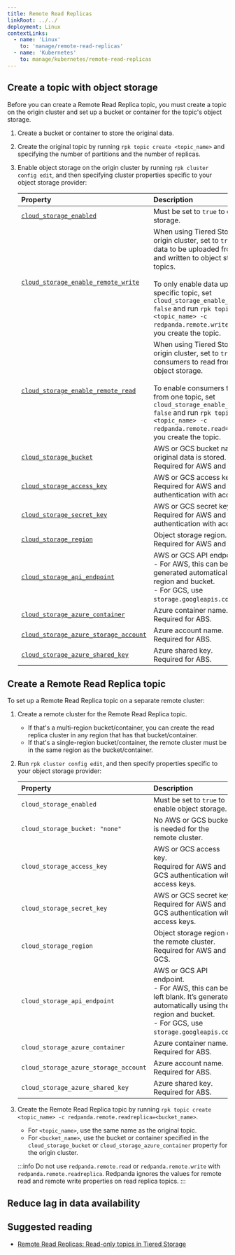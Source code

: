 ```yaml
---
title: Remote Read Replicas
linkRoot: ../../
deployment: Linux
contextLinks:
  - name: 'Linux'
    to: 'manage/remote-read-replicas'
  - name: 'Kubernetes'
    to: manage/kubernetes/remote-read-replicas
---
```


<head>
    <meta name="title" content="Remote Read Replicas | Redpanda Docs"/>
    <meta name="description" content="Create read-only topics (Remote Read Replica topics) that mirror topics on a different cluster."/>
    <link rel="canonical" href="https://docs.redpanda.com/docs/manage/remote-read-replicas/" />
</head>



<ContextLink frontmatter={frontMatter}
/>

<AboutRemoteReadReplicas frontmatter={frontMatter}/>

## Create a topic with object storage

Before you can create a Remote Read Replica topic, you must create a topic on the origin cluster and set up a bucket or container for the topic's object storage. 

1. Create a bucket or container to store the original data.
2. Create the original topic by running `rpk topic create <topic_name>` and specifying the number of partitions and the number of replicas.
3. Enable object storage on the origin cluster by running `rpk cluster config edit`, and then specifying cluster properties specific to your object storage provider:

    | Property | Description |
    | :------  | :---------  |
    | [`cloud_storage_enabled`](../../reference/cluster-properties/#cloud_storage_enabled) | Must be set to `true` to enable object storage. |
    | [`cloud_storage_enable_remote_write`](../../reference/tunable-properties/#cloud_storage_enable_remote_write) | When using Tiered Storage on the origin cluster, set to `true` to enable data to be uploaded from Redpanda and written to object storage for all topics. <br/><br/>To only enable data upload for a specific topic, set `cloud_storage_enable_remote_write: false` and run `rpk topic create <topic_name> -c redpanda.remote.write=true` when you create the topic. |
    | [`cloud_storage_enable_remote_read`](../../reference/tunable-properties/#cloud_storage_enable_remote_read) | When using Tiered Storage on the origin cluster, set to `true` to enable consumers to read from all topics in object storage. <br/><br/>To enable consumers to only read from one topic, set `cloud_storage_enable_remote_read: false` and run `rpk topic create <topic_name> -c redpanda.remote.read=true` when you create the topic.
    | [`cloud_storage_bucket`](../../reference/cluster-properties/#cloud_storage_bucket) | AWS or GCS bucket name where the original data is stored. <br/>Required for AWS and GCS. |
    | [`cloud_storage_access_key`](../../reference/cluster-properties/#cloud_storage_access_key) | AWS or GCS access key. <br/>Required for AWS and GCS authentication with access keys. |
    | [`cloud_storage_secret_key`](../../reference/cluster-properties/#cloud_storage_secret_key) | AWS or GCS secret key. <br/>Required for AWS and GCS authentication with access keys.  |
    | [`cloud_storage_region`](../../reference/cluster-properties/#cloud_storage_region) | Object storage region. <br/>Required for AWS and GCS. |
    | [`cloud_storage_api_endpoint`](../../reference/cluster-properties/#cloud_storage_api_endpoint) | AWS or GCS API endpoint. <br/>- For AWS, this can be left blank. It’s generated automatically using the region and bucket. <br/>- For GCS, use `storage.googleapis.com`. |
    | [`cloud_storage_azure_container`](../../reference/cluster-properties/#cloud_storage_azure_container) | Azure container name. <br/>Required for ABS. |
    | [`cloud_storage_azure_storage_account`](../../reference/cluster-properties/#cloud_storage_azure_storage_account) | Azure account name. <br/>Required for ABS. |
    | [`cloud_storage_azure_shared_key`](../../reference/cluster-properties/#cloud_storage_azure_shared_key) | Azure shared key. <br/>Required for ABS. |

## Create a Remote Read Replica topic

To set up a Remote Read Replica topic on a separate remote cluster:

1. Create a remote cluster for the Remote Read Replica topic. 
   - If that's a multi-region bucket/container, you can create the read replica cluster in any region that has that bucket/container. 
   - If that's a single-region bucket/container, the remote cluster must be in the same region as the bucket/container.
2. Run `rpk cluster config edit`, and then specify properties specific to your object storage provider:

    | Property | Description |
    | :------  | :---------  |
    | `cloud_storage_enabled` | Must be set to `true` to enable object storage. |
    | `cloud_storage_bucket: "none"` | No AWS or GCS bucket is needed for the remote cluster. |
    | `cloud_storage_access_key` | AWS or GCS access key. <br/>Required for AWS and GCS authentication with access keys. |
    | `cloud_storage_secret_key` | AWS or GCS secret key. <br/>Required for AWS and GCS authentication with access keys.  |
    | `cloud_storage_region` | Object storage region of the remote cluster. <br/>Required for AWS and GCS. |
    | `cloud_storage_api_endpoint` | AWS or GCS API endpoint. <br/>- For AWS, this can be left blank. It’s generated automatically using the region and bucket. <br/>- For GCS, use `storage.googleapis.com`. |
    | `cloud_storage_azure_container` | Azure container name. <br/>Required for ABS. |
    | `cloud_storage_azure_storage_account` | Azure account name. <br/>Required for ABS. |
    | `cloud_storage_azure_shared_key` | Azure shared key. <br/>Required for ABS. |

3. Create the Remote Read Replica topic by running `rpk topic create <topic_name> -c redpanda.remote.readreplica=<bucket_name>`. 
    - For `<topic_name>`, use the same name as the original topic. 
    - For `<bucket_name>`, use the bucket or container specified in the `cloud_storage_bucket` or `cloud_storage_azure_container` property for the origin cluster.

    :::info
    Do not use `redpanda.remote.read` or `redpanda.remote.write` with `redpanda.remote.readreplica`. Redpanda ignores the values for remote read and remote write properties on read replica topics. 
    :::

## Reduce lag in data availability

<ReduceLag frontmatter={frontMatter}/>

## Suggested reading

- [Remote Read Replicas: Read-only topics in Tiered Storage](https://redpanda.com/blog/remote-read-replicas-for-distributing-work)

